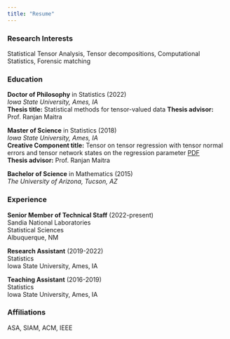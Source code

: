 ```yaml
---
title: "Resume"
---
```




### Research Interests
Statistical Tensor Analysis, Tensor decompositions, Computational Statistics, Forensic matching

### Education
**Doctor of Philosophy** in Statistics (2022)		
*Iowa State University, Ames, IA*		
**Thesis title:** Statistical methods for tensor-valued data
**Thesis advisor:** Prof. Ranjan Maitra
 
**Master of Science** in Statistics (2018)		
*Iowa State University, Ames, IA*		
**Creative Component title:** Tensor on tensor regression with tensor normal errors and tensor network states on the regression parameter [PDF](https://pdfs.semanticscholar.org/72f4/65342fea8dfbf5cb0cd0f38db1790e216f61.pdf)		
**Thesis advisor:** Prof. Ranjan Maitra	

**Bachelor of Science** in Mathematics (2015)		
*The University of Arizona, Tucson, AZ*		

### Experience	

**Senior Member of Technical Staff** (2022-present)				
Sandia National Laboratories		
Statistical Sciences		
Albuquerque, NM			

**Research Assistant** (2019-2022)		
Statistics		
Iowa State University, Ames, IA

**Teaching Assistant** (2016-2019)		
Statistics		
Iowa State University, Ames, IA	

### Affiliations	
ASA, SIAM, ACM, IEEE
